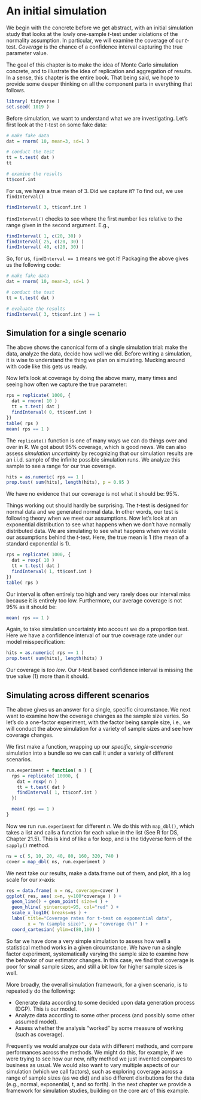 
# An initial simulation

We begin with the concrete before we get abstract, with an initial simulation study that looks at the lowly
one-sample $t$-test under violations of the normality assumption.
In particular, we will examine the coverage of our $t$-test.
*Coverage* is the chance of a confidence interval capturing the true parameter value.

The goal of this chapter is to make the idea of Monte Carlo simulation concrete, and to illustrate the idea of replication
and aggregation of results.
In a sense, this chapter is the entire book.
That being said, we hope to provide some deeper thinking on all the component parts in everything that follows.



```{r  setup, include=FALSE}
library( tidyverse )
set.seed( 1019 )
```

Before simulation, we want to understand what we are investigating.
Let's first look at the $t$-test on some fake data:

```{r}
# make fake data
dat = rnorm( 10, mean=3, sd=1 )

# conduct the test
tt = t.test( dat )
tt

# examine the results
tt$conf.int
```

For us, we have a true mean of 3.  Did we capture it?  To find out, we use `findInterval()`
```{r}
findInterval( 3, tt$conf.int )
```

`findInterval()` checks to see where the first number lies relative to the
range given in the second argument.  E.g.,

```{r}
findInterval( 1, c(20, 30) )
findInterval( 25, c(20, 30) )
findInterval( 40, c(20, 30) )
```

So, for us, `findInterval == 1` means we got it!  Packaging the above gives
us the following code:

```{r}
# make fake data
dat = rnorm( 10, mean=3, sd=1 )

# conduct the test
tt = t.test( dat )

# evaluate the results
findInterval( 3, tt$conf.int ) == 1
```

## Simulation for a single scenario

The above shows the canonical form of a single simulation trial: make the
data, analyze the data, decide how well we did.
Before writing a simulation, it is wise to understand the thing we plan on simulating.
Mucking around with code like this gets us ready.

Now let's look at coverage by doing the above many, many times and seeing how
often we capture the true parameter:

```{r  tsim, cache=TRUE}
rps = replicate( 1000, {
  dat = rnorm( 10 )
  tt = t.test( dat )
  findInterval( 0, tt$conf.int )
})
table( rps )
mean( rps == 1 )
```

The `replicate()` function is one of many ways we can do things over and over in R.
We got about 95% coverage, which is good news.  We can also assess
*simulation uncertainty* by recognizing that our simulation results are an
i.i.d. sample of the infinite possible simulation runs. We analyze this
sample to see a range for our true coverage.

```{r}
hits = as.numeric( rps == 1 )
prop.test( sum(hits), length(hits), p = 0.95 )
```


We have no evidence that our coverage is not what it should be: 95%.

Things working out should hardly be surprising. The $t$-test is designed for
normal data and we generated normal data. In other words, our test is
following theory when we meet our assumptions. Now let's look at an
exponential distribution to see what happens when we don't have normally
distributed data. We are simulating to see what happens when we violate
our assumptions behind the $t$-test. Here, the true mean is 1 (the mean of a
standard exponential is 1).

```{r  simexp, cache=TRUE}
rps = replicate( 1000, {
  dat = rexp( 10 )
  tt = t.test( dat )
  findInterval( 1, tt$conf.int )
})
table( rps )
```

Our interval is often entirely too high and very rarely does our interval miss
because it is entirely too low.
Furthermore, our average coverage is not 95% as it should be:

```{r}
mean( rps == 1 )
```

Again, to take simulation uncertainty into account we do a proportion test.
Here we have a confidence interval of our true coverage rate under our model
misspecification:

```{r}
hits = as.numeric( rps == 1 )
prop.test( sum(hits), length(hits) )
```

Our coverage is *too low*.  Our $t$-test based confidence interval is missing
the true value (1) more than it should.



## Simulating across different scenarios

The above gives us an answer for a single, specific circumstance.  We next
want to examine how the coverage changes as the sample size varies.  So let's
do a one-factor experiment, with the factor being sample size, i.e., we will
conduct the above simulation for a variety of sample sizes and see how
coverage changes.

We first make a function, wrapping up our *specific, single-scenario*
simulation into a bundle so we can call it under a variety of different
scenarios.

```{r}
run.experiment = function( n ) {
  rps = replicate( 10000, {
    dat = rexp( n )
    tt = t.test( dat )
    findInterval( 1, tt$conf.int )
  })

  mean( rps == 1 )
}
```

Now we run `run.experiment` for different $n$.  We do this with `map_dbl()`,
which takes a list and calls a function for each value in the list (See R for
DS, Chapter 21.5).
This is kind of like a for loop, and is the tidyverse form of the `sapply()` method.

```{r  runtexp, cache=TRUE}
ns = c( 5, 10, 20, 40, 80, 160, 320, 740 )
cover = map_dbl( ns, run.experiment )
```

We next take our results, make a data.frame out of them, and plot, ith a log scale for our $x$-axis:

```{r ttest_result_figure, fig.width=5, fig.height=4}
res = data.frame( n = ns, coverage=cover )
ggplot( res, aes( x=n, y=100*coverage ) ) +
  geom_line() + geom_point( size=4 ) +
  geom_hline( yintercept=95, col="red" ) +
  scale_x_log10( breaks=ns ) +
  labs( title="Coverage rates for t-test on exponential data",
        x = "n (sample size)", y = "coverage (%)" ) +
  coord_cartesian( ylim=c(80,100) )
```


So far we have done a  very simple simulation to assess how well a statistical method works in a given circumstance.
We have run a single factor experiment, systematically varying the sample size to examine how the behavior of our estimator changes.
In this case, we find that coverage is poor for small sample sizes, and still a bit low for higher sample sizes is well.

More broadly, the overall simulation framework, for a given scenario, is to repeatedly do the following:

* Generate data according to some decided upon data generation process (DGP).
  This is our model.
* Analyze data according to some other process (and possibly some other assumed model).
* Assess whether the analysis "worked" by some measure of working (such as coverage).

Frequently we would analyze our data with different methods, and compare performances across the methods.
We might do this, for example, if we were trying to see how our new, nifty method we just invented compares to business as usual.
We would also want to vary multiple aspects of our simulation (which we call factors), such as exploring coverage across a range of sample sizes (as we did) and also different disributions for the data (e.g., normal, exponential, t, and so forth).
In the next chapter we provide a framework for simulation studies, building on the core arc of this example.
